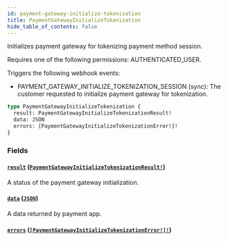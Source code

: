 ```yaml
---
id: payment-gateway-initialize-tokenization
title: PaymentGatewayInitializeTokenization
hide_table_of_contents: false
---
```


Initializes payment gateway for tokenizing payment method session.

Requires one of the following permissions: AUTHENTICATED_USER.

Triggers the following webhook events:

- PAYMENT_GATEWAY_INITIALIZE_TOKENIZATION_SESSION (sync): The customer requested to initialize payment gateway for tokenization.

```graphql
type PaymentGatewayInitializeTokenization {
  result: PaymentGatewayInitializeTokenizationResult!
  data: JSON
  errors: [PaymentGatewayInitializeTokenizationError!]!
}
```

### Fields

#### [`result`](#) ([`PaymentGatewayInitializeTokenizationResult!`](../../../developer/api-reference/enums/payment-gateway-initialize-tokenization-result))

A status of the payment gateway initialization.

#### [`data`](#) ([`JSON`](../../../developer/api-reference/scalars/json))

A data returned by payment app.

#### [`errors`](#) ([`[PaymentGatewayInitializeTokenizationError!]!`](../../../developer/api-reference/objects/payment-gateway-initialize-tokenization-error))
